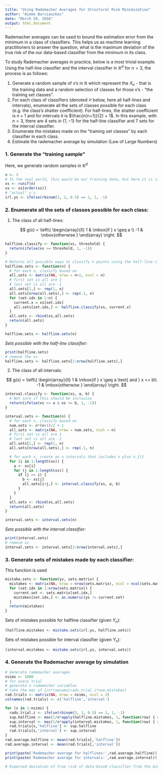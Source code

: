 ```yaml
---
title: "Using Rademacher Averages for Structural Risk Minimization"
author: "Aimee Barciauskas"
date: "March 29, 2016"
output: html_document
---
```


Rademacher averages can be used to bound the estimation error from the minimum in a class of classifiers. This helps us as machine learning practitioners to answer the question, what is the maximum deviation of the true risk of the our data-based classifier from the minimum in its class.

To study Rademacher averages in practice, below is a most trivial example. Using the half-line classifier and the interval classifier in $\mathbb{R}^{d}$ for $n = 3$, the process is as follows:

1. Generate a random sample of x's in $\mathbb{R}$ which represent the $X_{n}$ - that is the training data and a random selection of classes for those x's - "the training set classes".
2. For each class of classifiers (denoted $\mathcal{C}$ below, here all half-lines and intervals), enumerate all the sets of classes possible for each class (e.g. the class's shatter coefficient). For half-lines, the shatter coefficient is $n+1$ and for intervals it is $\frac{n(n+1)}{2} + 1$. In this example, with $n=3$, there are 4 sets in $\{1,-1\}$ for the half-line classifier and 7 sets for the interval classifier.
3. Enumerate the mistakes made on the "training set classes" by each classifier in each class.
4. Estimate the rademacher average by simulation (Law of Large Numbers)

### 1. Generate the "training sample"

Here, we generate random samples in $\mathbb{R}^{d}$

```r
n <- 3
# In the real world, this would be our training data, but here it is simulated for demonstration
xs <- runif(n)
xs <- xs[order(xs)]
# "actual" y's
irl.ys <- ifelse(rbinom(3, 1, 0.5) == 1, 1, -1)
```

### 2. Enumerate all the sets of classes possible for each class:

1. The class of all half-lines:

$$
g(x) = 
\left\{
  \begin{array}{ll}
    1  & \mbox{if } x \geq a \\
    -1 & \mbox{otherwise }
  \end{array}
\right.
$$

```r
halfline.classify <- function(xs, threshold) {
  return(ifelse(xs >= threshold, 1, -1))
}

# Returns all possible ways to classify n points using the half-line classifier
halfline.sets <- function(n) {
  # for each n, classify based on 
  all.sets <- matrix(NA, nrow = n+1, ncol = n)
  # first set is all are 1
  # last set is all are -1
  all.sets[1,] <- rep(1, n)
  all.sets[nrow(all.sets),] <- rep(-1, n)
  for (set.idx in 2:n) {
    current.x = xs[set.idx]
    all.sets[set.idx,] <- halfline.classify(xs, current.x)
  }
  all.sets <- rbind(xs,all.sets)
  return(all.sets)
}

halfline.sets <- halfline.sets(n)
```

*Sets possible with the half-line classifier:*

```r
print(halfline.sets)
# remove the xs
halfline.sets <- halfline.sets[2:nrow(halfline.sets),]
```

2. The class of all intervals:

$$
g(x) = 
\left\{
  \begin{array}{ll}
    1  & \mbox{if } x \geq a \text{ and } x <= b\\
    -1 & \mbox{otherwise }
  \end{array}
\right.
$$

```r
interval.classify <- function(xs, a, b) {
  # Not sure if this should be inclusive
  return(ifelse(xs >= a & xs <= b, 1, -1))
}

interval.sets <- function(n) {
  # for each n, classify based on 
  num.sets <- n*(n+1)/2 + 1
  all.sets <- matrix(NA, nrow = num.sets, ncol = n)
  # first set is all are 1
  # last set is all are -1
  all.sets[1,] <- rep(1, n)
  all.sets[nrow(all.sets),] <- rep(-1, n)

  # for each x, create an n intervals that includes x plus n_{i}
  for (i in 1:length(xs)) {
    a <- xs[i]
    for (j in 1:length(xs)) {
      if (j >= i) {
        b <- xs[j]
        all.sets[i+j,] <- interval.classify(xs, a, b)
      }
    }
  }
  all.sets <- rbind(xs,all.sets)
  return(all.sets)
}

interval.sets <- interval.sets(n)
```

*Sets possible with the interval classifier:*

```r
print(interval.sets)
# remove xs
interval.sets <- interval.sets[2:nrow(interval.sets),]
```

### 3. Generate sets of mistakes made by each classifier:

This function is used
```r
mistake.sets <- function(ys, sets.matrix) {
  mistakes <- matrix(NA, nrow = nrow(sets.matrix), ncol = ncol(sets.matrix))
  for (set.idx in 1:nrow(sets.matrix)) {
    current.set <- sets.matrix[set.idx,]
    mistakes[set.idx,] <- as.numeric(ys != current.set)
  }
  return(mistakes)
}
```

Sets of mistakes possible for halfline classifier (given $Y_{n}$):

```r
(halfline.mistakes <- mistake.sets(irl.ys, halfline.sets))
```

Sets of mistakes possible for interval classifier (given $Y_{n}$):

```r
(interval.mistakes <- mistake.sets(irl.ys, interval.sets))
```

### 4. Generate the Rademacher average by simulation

```r
# Generate rademacher averages
nsims <- 1000
# for every trial
# generate n rademacher variables
# take the max of 1/n*rowsums(rads.trial.i*num.mistakes)
rad.trials <- matrix(NA, nrow = nsims, ncol = 2)
colnames(rad.trials) <- c('halfline','interval')

for (s in 1:nsims) {
  rads.trial.i <- ifelse(rbinom(3, 1, 0.5) == 1, 1, -1)
  sup.halfline <- max(1/n*apply(halfline.mistakes, 1, function(row) { return(rads.trial.i%*%row) }))
  sup.interval <- max(1/n*apply(interval.mistakes, 1, function(row) { return(rads.trial.i%*%row) }))
  rad.trials[s,'halfline'] <- sup.halfline
  rad.trials[s,'interval'] <- sup.interval
}
rad.average.halfline <- mean(rad.trials[,'halfline'])
rad.average.interval <- mean(rad.trials[,'interval'])

```

```r
print(paste('Rademacher average for halflines:',rad.average.halfline))
print(paste('Rademacher average for intervals:',rad.average.interval))

# Expected deviation of true risk of data-based classifier from the minimal risk of each class is (i.e. Exp[ R(g_n) - R(gbar) ])
```
